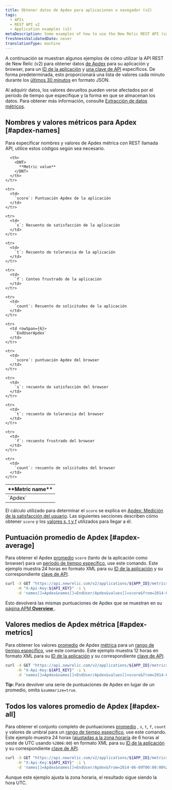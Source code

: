 ```yaml
---
title: Obtener datos de Apdex para aplicaciones o navegador (v2)
tags:
  - APIs
  - REST API v2
  - Application examples (v2)
metaDescription: Some examples of how to use the New Relic REST API (v2) to get Apdex information for your app and browser.
freshnessValidatedDate: never
translationType: machine
---
```


A continuación se muestran algunos ejemplos de cómo utilizar la API REST de New Relic (v2) para obtener datos [de Apdex](/docs/apm/new-relic-apm/apdex/apdex-measuring-user-satisfaction) para su aplicación y browser, para un [ID de la aplicación](/docs/apm/apis/requirements/identification-code) y [una clave de API](/docs/apis/rest-api-v2/requirements/rest-api-key#viewing) específicos. De forma predeterminada, esto proporcionará una lista de valores cada minuto durante los [últimos 30 minutos](/docs/apm/apis/api-v2-examples/specifying-time-range-v2) en formato JSON.

Al adquirir datos, los valores devueltos pueden verse afectados por el período de tiempo que especifique y la forma en que se almacenan los datos. Para obtener más información, consulte [Extracción de datos métricos](/docs/apis/extracting-metric-data).

## Nombres y valores métricos para Apdex [#apdex-names]

Para especificar nombres y valores de Apdex métrica con REST llamada API, utilice estos códigos según sea necesario.

<table>
  <thead>
    <tr>
      <th width={150}>
        <DNT>
          **Metric name**
        </DNT>
      </th>

      <th>
        <DNT>
          **Metric value**
        </DNT>
      </th>
    </tr>
  </thead>

  <tbody>
    <tr>
      <td rowSpan={6}>
        `Apdex`
      </td>
    </tr>

    <tr>
      <td>
        `score`: Puntuación Apdex de la aplicación
      </td>
    </tr>

    <tr>
      <td>
        `s`: Recuento de satisfacción de la aplicación
      </td>
    </tr>

    <tr>
      <td>
        `t`: Recuento de tolerancia de la aplicación
      </td>
    </tr>

    <tr>
      <td>
        `f`: Conteo frustrado de la aplicación
      </td>
    </tr>

    <tr>
      <td>
        `count`: Recuento de solicitudes de la aplicación
      </td>
    </tr>

    <tr>
      <td rowSpan={6}>
        `EndUserApdex`
      </td>
    </tr>

    <tr>
      <td>
        `score`: puntuación Apdex del browser
      </td>
    </tr>

    <tr>
      <td>
        `s`: recuento de satisfacción del browser
      </td>
    </tr>

    <tr>
      <td>
        `t`: recuento de tolerancia del browser
      </td>
    </tr>

    <tr>
      <td>
        `f`: recuento frustrado del browser
      </td>
    </tr>

    <tr>
      <td>
        `count`: recuento de solicitudes del browser
      </td>
    </tr>
  </tbody>
</table>

El cálculo utilizado para determinar el `score` se explica en [Apdex: Medición de la satisfacción del usuario](/docs/apm/new-relic-apm/apdex/apdex-measuring-user-satisfaction). Las siguientes secciones describen cómo obtener `score` y los [valores s, t y f](#apdex-all) utilizados para llegar a él.

## Puntuación promedio de Apdex [#apdex-average]

Para obtener el Apdex [promedio](/docs/apm/apis/requirements/calculating-average-metric-values-summarize) `score` (tanto de la aplicación como browser) para un [período de tiempo específico](/docs/apm/apis/api-v2-examples/specifying-time-range-v2), use este comando. Este ejemplo muestra 24 horas en formato XML para su [ID de la aplicación](/docs/apm/apis/requirements/identification-code) y su correspondiente [clave de API](/docs/apis/rest-api-v2/requirements/rest-api-key#viewing).

```bash
curl -X GET "https://api.newrelic.com/v2/applications/${APP_ID}/metrics/data.xml" \
     -H "X-Api-Key:${API_KEY}" -i \
     -d 'names[]=Apdex&names[]=EndUser/Apdex&values[]=score&from=2014-01-01T00:00:00+00:00&to=2014-01-02T00:00:00+00:00&summarize=true'
```

Esto devolverá las mismas puntuaciones de Apdex que se muestran en su [página APM <DNT>**Overview**</DNT> ](/docs/apm/applications-menu/monitoring/applications-overview-dashboard).

## Valores medios de Apdex métrica [#apdex-metrics]

Para obtener los valores [promedio](/docs/apm/apis/requirements/calculating-average-metric-values-summarize) de Apdex [métrica](/docs/apm/apis/requirements/extracting-metric-data) para un [rango de tiempo específico](/docs/apm/apis/api-v2-examples/specifying-time-range-api-v2), use este comando. Este ejemplo muestra 12 horas en formato XML para su [ID de la aplicación](/docs/apm/apis/requirements/identification-code) y su correspondiente [clave de API](/docs/apis/rest-api-v2/requirements/rest-api-key#viewing).

```bash
curl -X GET "https://api.newrelic.com/v2/applications/${APP_ID}/metrics/data.xml" \
     -H "X-Api-Key:${API_KEY}" -i \
     -d 'names[]=Apdex&names[]=EndUser/Apdex&values[]=score&from=2014-06-09T00:00:00+00:00&to=2014-06-09T12:00:00+00:00&summarize=true'
```

<DNT>**Tip:**</DNT> Para devolver una serie de puntuaciones de Apdex en lugar de un promedio, omita `&summarize=true`.

## Todos los valores promedio de Apdex [#apdex-all]

Para obtener el conjunto completo de puntuaciones [promedio](/docs/apm/apis/requirements/calculating-average-metric-values-summarize) , `s`, `t`, `f`, `count` y valores de umbral para un [rango de tiempo específico](/docs/apm/apis/api-v2-examples/specifying-time-range-api-v2), use este comando. Este ejemplo muestra 24 horas ([ajustadas a la zona horaria](/docs/apm/apis/requirements/specifying-time-range-api-v2#utc) de 6 horas al oeste de UTC usando `%2B06:00`) en formato XML para su [ID de la aplicación](/docs/apm/apis/requirements/identification-code) y su correspondiente [clave de API](/docs/apis/rest-api-v2/requirements/rest-api-key#viewing).

```bash
curl -X GET "https://api.newrelic.com/v2/applications/${APP_ID}/metrics/data.xml" \
     -H "X-Api-Key:${API_KEY}" -i \
     -d 'names[]=Apdex&names[]=EndUser/Apdex&from=2014-06-09T00:00:00%2B06:00&to=2014-06-10T00:00:00%2B06:00&summarize=true'
```

<Callout variant="tip">
  Aunque este ejemplo ajusta la zona horaria, el resultado sigue siendo la hora UTC.
</Callout>